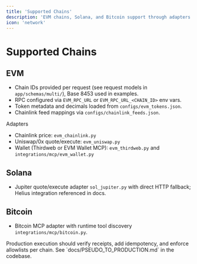 ```yaml
---
title: 'Supported Chains'
description: 'EVM chains, Solana, and Bitcoin support through adapters and configuration.'
icon: 'network'
---
```


# Supported Chains

## EVM

- Chain IDs provided per request (see request models in `app/schemas/multi/`), Base 8453 used in examples.
- RPC configured via `EVM_RPC_URL` or `EVM_RPC_URL_<CHAIN_ID>` env vars.
- Token metadata and decimals loaded from `configs/evm_tokens.json`.
- Chainlink feed mappings via `configs/chainlink_feeds.json`.

Adapters
- Chainlink price: `evm_chainlink.py`
- Uniswap/0x quote/execute: `evm_uniswap.py`
- Wallet (Thirdweb or EVM Wallet MCP): `evm_thirdweb.py` and `integrations/mcp/evm_wallet.py`

## Solana

- Jupiter quote/execute adapter `sol_jupiter.py` with direct HTTP fallback; Helius integration referenced in docs.

## Bitcoin

- Bitcoin MCP adapter with runtime tool discovery `integrations/mcp/bitcoin.py`.

<Info>
Production execution should verify receipts, add idempotency, and enforce allowlists per chain. See `docs/PSEUDO_TO_PRODUCTION.md` in the codebase.
</Info>

